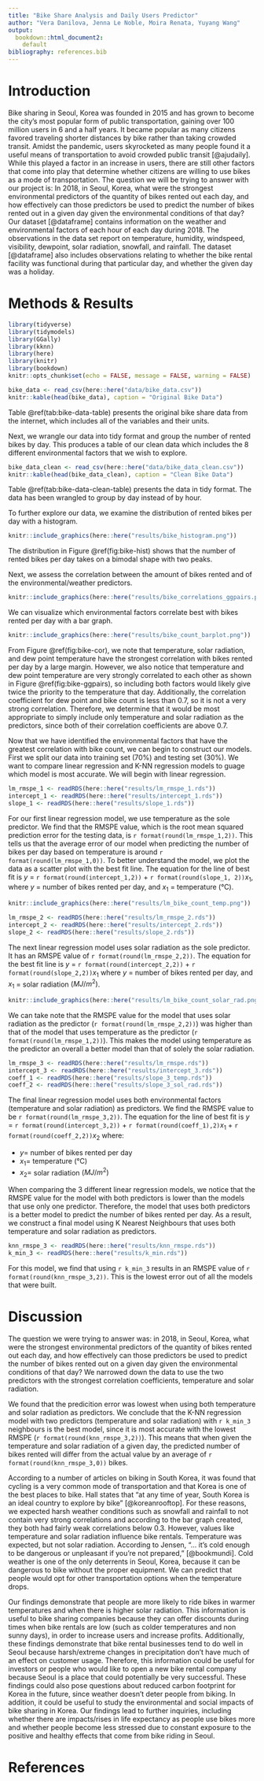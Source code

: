 ```yaml
---
title: "Bike Share Analysis and Daily Users Predictor"
author: "Vera Danilova, Jenna Le Noble, Moira Renata, Yuyang Wang"
output: 
  bookdown::html_document2:
    default
bibliography: references.bib
---
```



# Introduction

Bike sharing in Seoul, Korea was founded in 2015 and has grown to become the city’s most popular form of public transportation, gaining over 100 million users in 6 and a half years. It became popular as many citizens favored traveling shorter distances by bike rather than taking crowded transit. Amidst the pandemic, users skyrocketed as many people found it a useful means of transportation to avoid crowded public transit [@ajudaily]. While this played a factor in an increase in users, there are still other factors that come into play that determine whether citizens are willing to use bikes as a mode of transportation. The question we will be trying to answer with our project is: In 2018, in Seoul, Korea, what were the strongest environmental predictors of the quantity of bikes rented out each day, and how effectively can those predictors be used to predict the number of bikes rented out in a given day given the environmental conditions of that day? Our dataset [@dataframe] contains information on the weather and environmental factors of each hour of each day during 2018. The observations in the data set report on temperature, humidity, windspeed, visibility, dewpoint, solar radiation, snowfall, and rainfall. The dataset [@dataframe] also includes observations relating to whether the bike rental facility was functional during that particular day, and whether the given day was a holiday.

# Methods & Results

```r
library(tidyverse)
library(tidymodels)
library(GGally)
library(kknn)
library(here)
library(knitr)
library(bookdown)
knitr::opts_chunk$set(echo = FALSE, message = FALSE, warning = FALSE)
```

```r
bike_data <- read_csv(here::here("data/bike_data.csv"))
knitr::kable(head(bike_data), caption = "Original Bike Data")
```

Table \@ref(tab:bike-data-table) presents the original bike share data from the internet, which includes all of the variables and their units.

Next, we wrangle our data into tidy format and group the number of rented bikes by day. This produces a table of our clean data which includes the 8 different environmental factors that we wish to explore.

```r
bike_data_clean <- read_csv(here::here("data/bike_data_clean.csv"))
knitr::kable(head(bike_data_clean), caption = "Clean Bike Data")
```

Table \@ref(tab:bike-data-clean-table) presents the data in tidy format. The data has been wrangled to group by day instead of by hour.

To further explore our data, we examine the distribution of rented bikes per day with a histogram.

```r

knitr::include_graphics(here::here("results/bike_histogram.png"))
```

The distribution in Figure \@ref(fig:bike-hist) shows that the number of rented bikes per day takes on a bimodal shape with two peaks. 

Next, we assess the correlation between the amount of bikes rented and of the environmental/weather predictors.

```r

knitr::include_graphics(here::here("results/bike_correlations_ggpairs.png"))
```

We can visualize which environmental factors correlate best with bikes rented per day with a bar graph.

```r

knitr::include_graphics(here::here("results/bike_count_barplot.png"))
```

From Figure \@ref(fig:bike-cor), we note that temperature, solar radiation, and dew point temperature have the strongest correlation with bikes rented per day by a large margin. However, we also notice that temperature and dew point temperature are very strongly correlated to each other as shown in Figure \@ref(fig:bike-ggpairs), so including both factors would likely give twice the priority to the temperature that day. Additionally, the correlation coefficient for dew point and bike count is less than 0.7, so it is not a very strong correlation. Therefore, we determine that it would be most appropriate to simply include only temperature and solar radiation as the predictors, since both of their correlation coefficients are above 0.7.

Now that we have identified the environmental factors that have the greatest correlation with bike count, we can begin to construct our models. First we split our data into training set (70%) and testing set (30%). We want to compare linear regression and K-NN regression models to guage which model is most accurate. We will begin with linear regression.

```r
lm_rmspe_1 <- readRDS(here::here("results/lm_rmspe_1.rds"))
intercept_1 <- readRDS(here::here("results/intercept_1.rds"))
slope_1 <- readRDS(here::here("results/slope_1.rds"))
```

For our first linear regression model, we use temperature as the sole predictor. We find that the RMSPE value, which is the root mean squared prediction error for the testing data, is `r format(round(lm_rmspe_1,2))`. This tells us that the average error of our model when predicting the number of bikes per day based on temperature is around `r format(round(lm_rmspe_1,0))`. To better understand the model, we plot the data as a scatter plot with the best fit line. The equation for the line of best fit is $y$ = `r format(round(intercept_1,2))` + `r format(round(slope_1, 2))`$x_1$, where $y$ = number of bikes rented per day, and $x_1$ = temperature (°C).

```r

knitr::include_graphics(here::here("results/lm_bike_count_temp.png"))
```

```r
lm_rmspe_2 <- readRDS(here::here("results/lm_rmspe_2.rds"))
intercept_2 <- readRDS(here::here("results/intercept_2.rds"))
slope_2 <- readRDS(here::here("results/slope_2.rds"))
```

The next linear regression model uses solar radiation as the sole predictor. It has an RMSPE value of `r format(round(lm_rmspe_2,2))`. The equation for the best fit line is $y$ = `r format(round(intercept_2,2))` + `r format(round(slope_2,2))`$x_1$ where $y$ = number of bikes rented per day, and $x_1$ = solar radiation $(MJ/m^2)$.

```r

knitr::include_graphics(here::here("results/lm_bike_count_solar_rad.png"))
```

We can take note that the RMSPE value for the model that uses solar radiation as the predictor (`r format(round(lm_rmspe_2,2))`) was higher than that of the model that uses temperature as the predictor (`r format(round(lm_rmspe_1,2))`). This makes the model using temperature as the predictor an overall a better model than that of solely the solar radiation. 

```r
lm_rmspe_3 <- readRDS(here::here("results/lm_rmspe.rds"))
intercept_3 <- readRDS(here::here("results/intercept_3.rds"))
coeff_1 <- readRDS(here::here("results/slope_3_temp.rds"))
coeff_2 <- readRDS(here::here("results/slope_3_sol_rad.rds"))
```

The final linear regression model uses both environmental factors (temperature and solar radiation) as predictors. We find the RMSPE value to be `r format(round(lm_rmspe_3,2))`. The equation for the line of best fit is $y$ = `r format(round(intercept_3,2))` + `r format(round(coeff_1),2)`$x_1$ + `r format(round(coeff_2,2))`$x_2$ where:

* $y =$ number of bikes rented per day
* $x_1 =$ temperature (°C)
* $x_2 =$ solar radiation $(MJ/m^2)$

When comparing the 3 different linear regression models, we notice that the RMSPE value for the model with both predictors is lower than the models that use only one predictor. Therefore, the model that uses both predictors is a better model to predict the number of bikes rented per day. As a result, we construct a final model using K Nearest Neighbours that uses both temperature and solar radiation as predictors. 

```r
knn_rmspe_3 <- readRDS(here::here("results/knn_rmspe.rds"))
k_min_3 <- readRDS(here::here("results/k_min.rds"))
```

For this model, we find that using `r k_min_3` results in an RMSPE value of `r format(round(knn_rmspe_3,2))`. This is the lowest error out of all the models that were built. 

# Discussion

The question we were trying to answer was: in 2018, in Seoul, Korea, what were the strongest environmental predictors of the quantity of bikes rented out each day, and how effectively can those predictors be used to predict the number of bikes rented out on a given day given the environmental conditions of that day? We narrowed down the data to use the two predictors with the strongest correlation coefficients, temperature and solar radiation. 

We found that the predicition error was lowest when using both temperature and solar radiation as predictors. We conclude that the K-NN regression model with two predictors (temperature and solar radiation) with `r k_min_3` neighbours is the best model, since it is most accurate with the lowest RMSPE (`r format(round(knn_rmspe_3,2))`). This means that when given the temperature and solar radiation of a given day, the predicted number of bikes rented will differ from the actual value by an average of `r format(round(knn_rmspe_3,0))` bikes. 

According to a number of articles on biking in South Korea, it was found that cycling is a very common mode of transportation and that Korea is one of the best places to bike. Hall states that "at any time of year, South Korea is an ideal country to explore by bike" [@koreanrooftop]. For these reasons, we expected harsh weather conditions such as snowfall and rainfall to not contain very strong correlations and according to the bar graph created, they both had fairly weak correlations below 0.3. However, values like temperature and solar radiation influence bike rentals. Temperature was expected, but not solar radiation. According to Jensen, "... it's cold enough to be dangerous or unpleasant if you're not prepared," [@bookmundi]. Cold weather is one of the only deterrents in Seoul, Korea, because it can be dangerous to bike without the proper equipment. We can predict that people would opt for other transportation options when the temperature drops.

Our findings demonstrate that people are more likely to ride bikes in warmer temperatures and when there is higher solar radiation. This information is useful to bike sharing companies because they can offer discounts during times when bike rentals are low (such as colder temperatures and non sunny days), in order to increase users and increase profits. Additionally, these findings demonstrate that bike rental businesses tend to do well in Seoul because harsh/extreme changes in precipitation don’t have much of an effect on customer usage. Therefore, this information could be useful for investors or people who would like to open a new bike rental company because Seoul is a place that could potentially be very successful. These findings could also pose questions about reduced carbon footprint for Korea in the future, since weather doesn't deter people from biking. In addition, it could be useful to study the environmental and social impacts of bike sharing in Korea. Our findings lead to further inquiries, including whether there are impacts/rises in life expectancy as people use bikes more and whether people become less stressed due to constant exposure to the positive and healthy effects that come from bike riding in Seoul.

# References